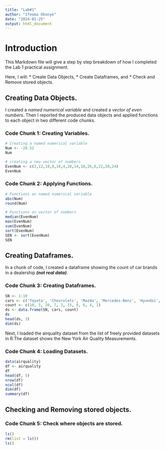 ```yaml
---
title: "Lab#1"
author: "Ifeoma Okonye"
date: "2024-01-25"
output: html_document
---
```


# Introduction 

This Markdown file will give a step by step breakdown of how I completed the Lab 1 practical assignment.

Here, I will:
* Create Data Objects,
* Create Dataframes, and
* Check and Remove stored objects.

## Creating Data Objects.

I created a _named numerical variable_ and created a *vector of even numbers*. Then I reported the produced data objects and applied functions to each object in two different code chunks.

### Code Chunk 1: Creating Variables.

```r
# Creating a named numerical variable
Num <- -28.52
Num

# creating a new vector of numbers 
EvenNum <- c(2,12,10,8,16,4,28,14,18,26,6,22,20,24)
EvenNum

```


### Code Chunk 2: Applying Functions.

``` r
# Functions on named numerical variable
abs(Num)
round(Num)

# Functions on vector of numbers
median(EvenNum)
max(EvenNum)
sum(EvenNum)
sort(EvenNum)
SEN <- sort(EvenNum)
SEN
```


## Creating Dataframes.

In a chunk of code, I created a dataframe showing the count of car brands in a dealership ***(not real data)***.

### Code Chunk 3: Creating Dataframes.

```r
SN <- 1:10
cars <- c('Toyota', 'Chevrolets', 'Mazda', 'Mercedes-Benz', 'Hyundai', 'Lexus', 'Jeep', 'Kia', 'Dodge', 'Bentley')
count <- c(10, 5, 20, 7, 3, 15, 8, 6, 4, 1)
ds <- data.frame(SN, cars, count)
ds
head(ds, 3)
dim(ds)
```

Next, I loaded the airquality dataset from the list of freely provided datasets in R.The dataset shows the New York Air Quality Measurements.

### Code Chunk 4: Loading Datasets.

```r
data(airquality)
df <- airquality
df
head(df, 5)
nrow(df)
ncol(df)
dim(df)
summary(df)
```


## Checking and Removing stored objects.



### Code Chunk 5: Check where objects are stored.

```r
ls()
rm(list = ls())
ls()
```


